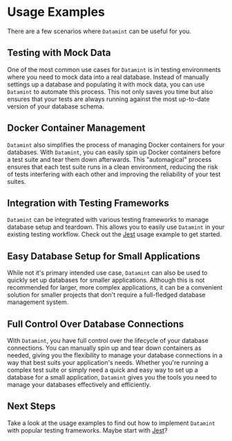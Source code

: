 # Usage Examples

There are a few scenarios where `Datamint` can be useful for you.

## Testing with Mock Data

One of the most common use cases for `Datamint` is in testing environments where you need to mock data
into a real database. Instead of manually settings up a database and populating it with mock data, you can use
`Datamint` to automate this process. This not only saves you time but also ensures that your tests are always
running against the most up-to-date version of your database schema.

## Docker Container Management

`Datamint` also simplifies the process of managing Docker containers for your databases. With `Datamint`, you can easily spin up Docker containers before a test suite and tear them down afterwards. This "automagical" process ensures that each test suite runs in a clean environment, reducing the risk of tests interfering with each other and improving the reliability of your test suites.

## Integration with Testing Frameworks

`Datamint` can be integrated with various testing frameworks to manage database setup and teardown. This allows you to easily use `Datamint` in your existing testing workflow. Check out the [Jest](usage-examples/jest.mdx) usage example to get started.

## Easy Database Setup for Small Applications

While not it's primary intended use case, `Datamint` can also be used to quickly set up databases for smaller applications.
Although this is not recommended for larger, more complex applications, it can be a convenient solution for smaller projects that don't
require a full-fledged database management system.

## Full Control Over Database Connections

With `Datamint`, you have full control over the lifecycle of your database connections. You can manually spin up and tear down containers as needed, giving you
the flexibility to manage your database connections in a way that best suits your application's needs. Whether you're running a complex test suite or simply need a quick
and easy way to set up a database for a small application, `Datamint` gives you the tools you need to manage your databases effectively and efficiently.

## Next Steps

Take a look at the usage examples to find out how to implement `Datamint` with popular testing frameworks. Maybe start with [Jest](usage-examples/jest.mdx)?